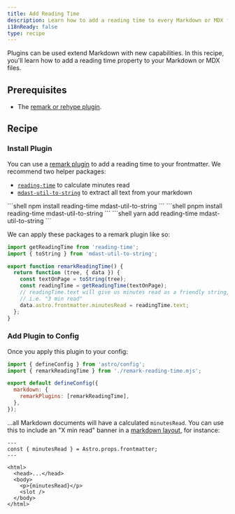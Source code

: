 ```yaml
---
title: Add Reading Time
description: Learn how to add a reading time to every Markdown or MDX file.
i18nReady: false
type: recipe
---
```



Plugins can be used extend Markdown with new capabilities. In this recipe, you'll learn how to add a reading time property to your Markdown or MDX files.

## Prerequisites

- The [remark or rehype plugin](/en/guides/markdown-content#markdown-plugins).

## Recipe

### Install Plugin

You can use a [remark plugin](https://github.com/remarkjs/remark) to add a reading time to your frontmatter. We recommend two helper packages:
- [`reading-time`](https://www.npmjs.com/package/reading-time) to calculate minutes read
- [`mdast-util-to-string`](https://www.npmjs.com/package/mdast-util-to-string) to extract all text from your markdown

<PackageManagerTabs>
  <Fragment slot="npm">
  ```shell
npm install reading-time mdast-util-to-string
  ```
  </Fragment>
  <Fragment slot="pnpm">
  ```shell
pnpm install reading-time mdast-util-to-string
  ```
  </Fragment>
  <Fragment slot="yarn">
  ```shell
yarn add reading-time mdast-util-to-string
  ```
  </Fragment>
</PackageManagerTabs>

We can apply these packages to a remark plugin like so:

```js title="remark-reading-time.mjs"
import getReadingTime from 'reading-time';
import { toString } from 'mdast-util-to-string';

export function remarkReadingTime() {
  return function (tree, { data }) {
    const textOnPage = toString(tree);
    const readingTime = getReadingTime(textOnPage);
    // readingTime.text will give us minutes read as a friendly string,
    // i.e. "3 min read"
    data.astro.frontmatter.minutesRead = readingTime.text;
  };
}
```

### Add Plugin to Config

Once you apply this plugin to your config:

```js title="astro.config.mjs" "import { remarkReadingTime } from './remark-reading-time.mjs';" "remarkPlugins: [remarkReadingTime],"
import { defineConfig } from 'astro/config';
import { remarkReadingTime } from './remark-reading-time.mjs';

export default defineConfig({
  markdown: {
    remarkPlugins: [remarkReadingTime],
  },
});
```

...all Markdown documents will have a calculated `minutesRead`. You can use this to include an "X min read" banner in a [markdown layout](/en/guides/markdown-content#markdown-and-mdx-pages), for instance:

```astro title="src/layouts/BlogLayout.astro" "const { minutesRead } = Astro.props.frontmatter;" "<p>{minutesRead}</p>"
---
const { minutesRead } = Astro.props.frontmatter;
---

<html>
  <head>...</head>
  <body>
    <p>{minutesRead}</p>
    <slot />
  </body>
</html>
```